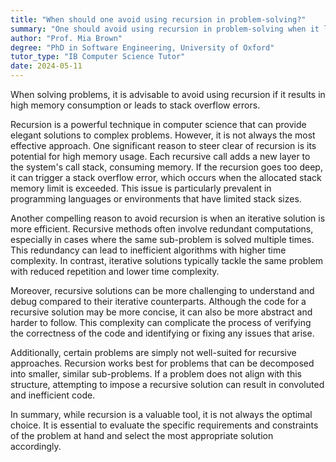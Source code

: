```yaml
---
title: "When should one avoid using recursion in problem-solving?"
summary: "One should avoid using recursion in problem-solving when it leads to high memory usage or stack overflow errors."
author: "Prof. Mia Brown"
degree: "PhD in Software Engineering, University of Oxford"
tutor_type: "IB Computer Science Tutor"
date: 2024-05-11
---
```


When solving problems, it is advisable to avoid using recursion if it results in high memory consumption or leads to stack overflow errors.

Recursion is a powerful technique in computer science that can provide elegant solutions to complex problems. However, it is not always the most effective approach. One significant reason to steer clear of recursion is its potential for high memory usage. Each recursive call adds a new layer to the system's call stack, consuming memory. If the recursion goes too deep, it can trigger a stack overflow error, which occurs when the allocated stack memory limit is exceeded. This issue is particularly prevalent in programming languages or environments that have limited stack sizes.

Another compelling reason to avoid recursion is when an iterative solution is more efficient. Recursive methods often involve redundant computations, especially in cases where the same sub-problem is solved multiple times. This redundancy can lead to inefficient algorithms with higher time complexity. In contrast, iterative solutions typically tackle the same problem with reduced repetition and lower time complexity.

Moreover, recursive solutions can be more challenging to understand and debug compared to their iterative counterparts. Although the code for a recursive solution may be more concise, it can also be more abstract and harder to follow. This complexity can complicate the process of verifying the correctness of the code and identifying or fixing any issues that arise.

Additionally, certain problems are simply not well-suited for recursive approaches. Recursion works best for problems that can be decomposed into smaller, similar sub-problems. If a problem does not align with this structure, attempting to impose a recursive solution can result in convoluted and inefficient code.

In summary, while recursion is a valuable tool, it is not always the optimal choice. It is essential to evaluate the specific requirements and constraints of the problem at hand and select the most appropriate solution accordingly.
    